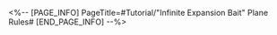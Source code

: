 <%-- [PAGE_INFO]
PageTitle=#Tutorial/"Infinite Expansion Bait" Plane Rules#
[END_PAGE_INFO] --%>
{{Tutorial
|sort      = 920501
|title     = "Infinite Expansion Bait" Plane Rules
|subtitle  = 
|type      = 
|about     = 
|image1    = Tutorial Infinite Expansion Bait Plane Rules 1.png{{subst:void|<!--$UPLOAD:<<SpriteOutput/TutorialPic/TutorialPage_920501.png>-<Tutorial Infinite Expansion Bait Plane Rules 1.png>>}}
|text1     = A large number of Trotters have appeared in the plane. Capture them and obtain {{Color|h|nobold=1|more Blessings}}.
}}